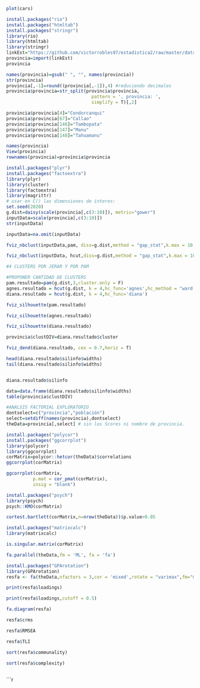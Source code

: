 

```r
plot(cars)
```

```r
install.packages("rio")
install.packages("htmltab")
install.packages("stringr")
library(rio)
library(htmltab)
library(stringr)
linkEst="https://github.com/victorrobles97/estadistica2/raw/master/data1.xlsx"
provincia=import(linkEst)
provincia

```



```r
names(provincia)=gsub(" ", "", names(provincia))
str(provincia)
provincia[,-1]=round((provincia[,-1]),4) #reduciendo decimales
provincia$provincia=str_split(provincia$provincia,
                                pattern = ', provincia: ',
                                simplify = T)[,2]
```

```r
provincia$provincia[4]="Condorcanqui"
provincia$provincia[67]="Callao"
provincia$provincia[146]="Tambopata"
provincia$provincia[147]="Manu"
provincia$provincia[148]="Tahuamanu"

names(provincia)
View(provincia)
rownames(provincia)=provincia$provincia
```

```r
install.packages("plyr")
install.packages("factoextra")
library(plyr)
library(cluster)
library(factoextra)
library(magrittr)
# usar en C() las dimensiones de interes:
set.seed(2020)
g.dist=daisy(scale(provincia[,c(3:10)]), metric="gower")
inputData=scale(provincia[,c(3:10)])
str(inputData)

inputData=na.omit(inputData)

fviz_nbclust(inputData,pam, diss=g.dist,method = "gap_stat",k.max = 10,verbose = F)

```


```r
fviz_nbclust(inputData, hcut,diss=g.dist,method = "gap_stat",k.max = 10,verbose = F)

#4 CLUSTERS POR JERAR Y POR PAM
```

```r
#PROPONER CANTIDAD DE CLUSTERS
pam.resultado=pam(g.dist,3,cluster.only = F)
agnes.resultado = hcut(g.dist, k = 4,hc_func='agnes',hc_method = "ward.D")
diana.resultado = hcut(g.dist, k = 4,hc_func='diana')
```

```r
fviz_silhouette(pam.resultado)
```


```r
fviz_silhouette(agnes.resultado)
```


```r
fviz_silhouette(diana.resultado)
```

```r
provincia$clustDIV=diana.resultado$cluster
```

```r
fviz_dend(diana.resultado, cex = 0.7,horiz = T)

```
```r
head(diana.resultado$silinfo$widths)
tail(diana.resultado$silinfo$widths)


diana.resultado$silinfo
``` 

```r
data=data.frame(diana.resultado$silinfo$widths)
table(provincia$clustDIV)
```

```r

#ANALSIS FACTORIAL EXPLORATORIO
dontselect=c("provincia","población")
select=setdiff(names(provincia),dontselect) 
theData=provincia[,select] # sin los Scores ni nombre de provincia.
```

```r
install.packages("polycor")
install.packages("ggcorrplot")
library(polycor)
library(ggcorrplot)
corMatrix=polycor::hetcor(theData)$correlations
ggcorrplot(corMatrix)
```

```r
ggcorrplot(corMatrix,
          p.mat = cor_pmat(corMatrix),
          insig = "blank")
```

```r
install.packages("psych")
library(psych)
psych::KMO(corMatrix) 
```


```r
cortest.bartlett(corMatrix,n=nrow(theData))$p.value>0.05
```

```r
install.packages("matrixcalc")
library(matrixcalc)

is.singular.matrix(corMatrix)
```


```r

fa.parallel(theData,fm = 'ML', fa = 'fa')
```

```r
install.packages("GPArotation")
library(GPArotation)
resfa <- fa(theData,nfactors = 3,cor = 'mixed',rotate = "varimax",fm="minres")

```

```r
print(resfa$loadings)
```

```r
print(resfa$loadings,cutoff = 0.5)
```

```r
fa.diagram(resfa)
```

```r
resfa$crms

```

```r

resfa$RMSEA
```

```r
resfa$TLI

```

```r


sort(resfa$communality)
```


```r
sort(resfa$complexity)



```

```r
